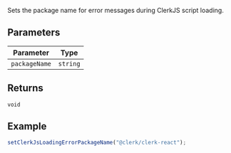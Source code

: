 Sets the package name for error messages during ClerkJS script loading.

## Parameters

| Parameter     | Type     |
| ------------- | -------- |
| `packageName` | `string` |

## Returns

`void`

## Example

```ts
setClerkJsLoadingErrorPackageName("@clerk/clerk-react");
```
